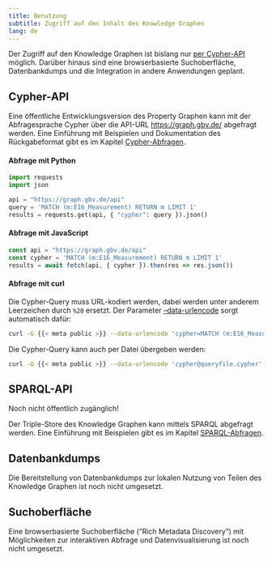 ```yaml
---
title: Benutzung
subtitle: Zugriff auf den Inhalt des Knowledge Graphen
lang: de
---
```


Der Zugriff auf den Knowledge Graphen ist bislang nur [per Cypher-API](#cypher-api) möglich. Darüber hinaus sind eine browserbasierte Suchoberfläche, Datenbankdumps und die Integration in andere Anwendungen geplant.

## Cypher-API

Eine öffentliche Entwicklungsversion des Property Graphen kann mit der Abfragesprache Cypher über die API-URL <https://graph.gbv.de/> abgefragt werden. Eine Einführung mit Beispielen und Dokumentation des Rückgabeformat gibt es im Kapitel [Cypher-Abfragen](cypher.qmd).

:::{.column-screen-inset-right}

#### Abfrage mit Python

```python
import requests
import json

api = "https://graph.gbv.de/api"
query = 'MATCH (m:E16_Measurement) RETURN m LIMIT 1'
results = requests.get(api, { "cypher": query }).json()
```

#### Abfrage mit JavaScript

```js
const api = "https://graph.gbv.de/api"
const cypher = 'MATCH (m:E16_Measurement) RETURN m LIMIT 1'
results = await fetch(api, { cypher }).then(res => res.json())
```

:::

#### Abfrage mit curl

Die Cypher-Query muss URL-kodiert werden, dabei werden unter anderem
Leerzeichen durch `%20` ersetzt. Der Parameter
[--data-urlencode](https://curl.se/docs/manpage.html#--data-urlencode) sorgt
automatisch dafür:

:::{.column-screen-inset-right}
```sh
curl -G {{< meta public >}} --data-urlencode 'cypher=MATCH (m:E16_Measurement) RETURN m LIMIT 10'
```
:::

Die Cypher-Query kann auch per Datei übergeben werden:

```sh
curl -G {{< meta public >}} --data-urlencode 'cypher@queryfile.cypher'
```

## SPARQL-API

::: {.callout-warning appearance="simple"}
Noch nicht öffentlich zugänglich!
:::

Der Triple-Store des Knowledge Graphen kann mittels SPARQL abgefragt werden.
Eine Einführung mit Beispielen gibt es im Kapitel
[SPARQL-Abfragen](sparql.qmd).

## Datenbankdumps

::: {.callout-warning appearance="simple"}
Die Bereitstellung von Datenbankdumps zur lokalen Nutzung von Teilen des Knowledge Graphen ist noch nicht umgesetzt.
:::

## Suchoberfläche

::: {.callout-warning appearance="simple"}
Eine browserbasierte Suchoberfläche (“Rich Metadata Discovery”) mit Möglichkeiten zur interaktiven Abfrage und Datenvisualisierung ist noch nicht umgesetzt.
:::
